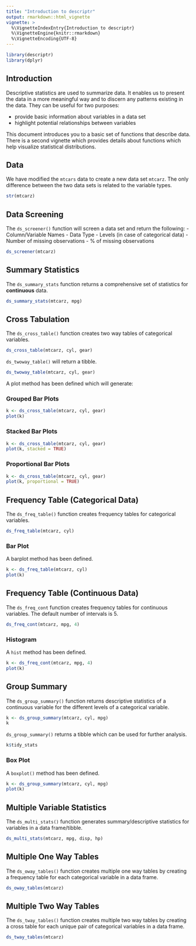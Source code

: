 ---
title: "Introduction to descriptr"
output: rmarkdown::html_vignette
vignette: >
  %\VignetteIndexEntry{Introduction to descriptr}
  %\VignetteEngine{knitr::rmarkdown}
  %\VignetteEncoding{UTF-8}
---

```{r, echo=FALSE, message=FALSE}
library(descriptr)
library(dplyr)
```

## Introduction

Descriptive statistics are used to summarize data. It enables us to present the
data in a more meaningful way and to discern any patterns existing in the data. 
They can be useful for two purposes:

- provide basic information about variables in a data set
- highlight potential relationships between variables

This document introduces you to a basic set of functions that describe data. 
There is a second vignette which provides details about functions which help 
visualize statistical distributions.

## Data

We have modified the `mtcars` data to create a new data set `mtcarz`. The only
difference between the two data sets is related to the variable types. 

```{r egdata}
str(mtcarz)
```

## Data Screening

The `ds_screener()` function will screen a data set and return the following:
- Column/Variable Names
- Data Type
- Levels (in case of categorical data)
- Number of missing observations
- % of missing observations


```{r screener}
ds_screener(mtcarz)
```


## Summary Statistics

The `ds_summary_stats` function returns a comprehensive set of statistics for 
**continuous** data. 

```{r summary}
ds_summary_stats(mtcarz, mpg)
```


## Cross Tabulation

The `ds_cross_table()` function creates two way tables of categorical variables. 

```{r cross}
ds_cross_table(mtcarz, cyl, gear)
```

`ds_twoway_table()` will return a tibble.

```{r cross_tibble}
ds_twoway_table(mtcarz, cyl, gear)
```

A plot method has been defined which will generate:

### Grouped Bar Plots

```{r cross_group, fig.width=7, fig.height=7, fig.align='centre'}
k <- ds_cross_table(mtcarz, cyl, gear)
plot(k)
```


### Stacked Bar Plots

```{r cross_stack, fig.width=7, fig.height=7, fig.align='centre'}
k <- ds_cross_table(mtcarz, cyl, gear)
plot(k, stacked = TRUE)
```


### Proportional Bar Plots

```{r cross_prop, fig.width=7, fig.height=7, fig.align='centre'}
k <- ds_cross_table(mtcarz, cyl, gear)
plot(k, proportional = TRUE)
```

## Frequency Table (Categorical Data)

The `ds_freq_table()` function creates frequency tables for categorical variables. 

```{r ftable}
ds_freq_table(mtcarz, cyl)
```


### Bar Plot

A barplot method has been defined.

```{r ftable_bar, fig.width=7, fig.height=7, fig.align='centre'}
k <- ds_freq_table(mtcarz, cyl)
plot(k)
```


## Frequency Table (Continuous Data)

The `ds_freq_cont` function creates frequency tables for continuous variables. 
The default number of intervals is 5.

```{r fcont}
ds_freq_cont(mtcarz, mpg, 4)
```


### Histogram

A `hist` method has been defined.

```{r fcont_hist, fig.width=7, fig.height=7, fig.align='centre'}
k <- ds_freq_cont(mtcarz, mpg, 4)
plot(k)
```


## Group Summary

The `ds_group_summary()` function returns descriptive statistics of a continuous
variable for the different levels of a categorical variable.

```{r gsummary}
k <- ds_group_summary(mtcarz, cyl, mpg)
k
```

`ds_group_summary()` returns a tibble which can be used for further analysis.

```{r gsummary_tibble}
k$tidy_stats
```


### Box Plot

A `boxplot()` method has been defined.

```{r gsum_boxplot, fig.width=7, fig.height=7, fig.align='centre'}
k <- ds_group_summary(mtcarz, cyl, mpg)
plot(k)
```

## Multiple Variable Statistics 

The `ds_multi_stats()` function generates summary/descriptive statistics for 
variables in a data frame/tibble.

```{r multistats}
ds_multi_stats(mtcarz, mpg, disp, hp)
```

## Multiple One Way Tables

The `ds_oway_tables()` function creates multiple one way tables by creating a 
frequency table for each categorical variable in a data frame.

```{r oway}
ds_oway_tables(mtcarz)
```


## Multiple Two Way Tables

The `ds_tway_tables()` function creates multiple two way tables by creating a 
cross table for each unique pair of categorical variables in a data frame.

```{r tway}
ds_tway_tables(mtcarz)
```





